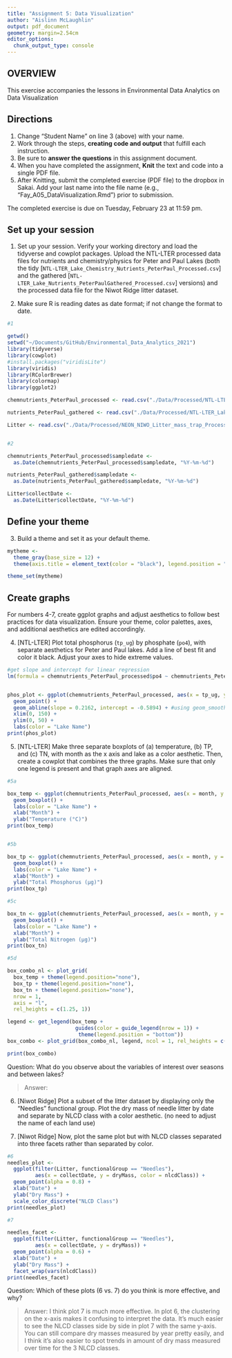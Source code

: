 ```yaml
---
title: "Assignment 5: Data Visualization"
author: "Aislinn McLaughlin"
output: pdf_document
geometry: margin=2.54cm
editor_options: 
  chunk_output_type: console
---
```


## OVERVIEW

This exercise accompanies the lessons in Environmental Data Analytics on Data Visualization 

## Directions
1. Change "Student Name" on line 3 (above) with your name.
2. Work through the steps, **creating code and output** that fulfill each instruction.
3. Be sure to **answer the questions** in this assignment document.
4. When you have completed the assignment, **Knit** the text and code into a single PDF file.
5. After Knitting, submit the completed exercise (PDF file) to the dropbox in Sakai. Add your last name into the file name (e.g., "Fay_A05_DataVisualization.Rmd") prior to submission.

The completed exercise is due on Tuesday, February 23 at 11:59 pm.



## Set up your session 
1. Set up your session. Verify your working directory and load the tidyverse 
and cowplot packages. Upload the NTL-LTER processed data files for nutrients 
and chemistry/physics for Peter and Paul Lakes (both the tidy 
[`NTL-LTER_Lake_Chemistry_Nutrients_PeterPaul_Processed.csv`] and the gathered
[`NTL-LTER_Lake_Nutrients_PeterPaulGathered_Processed.csv`] versions) and 
the processed data file for the Niwot Ridge litter dataset. 

2. Make sure R is reading dates as date format; if not change the format to date.

```r
#1 

getwd()
setwd("~/Documents/GitHub/Environmental_Data_Analytics_2021")
library(tidyverse)
library(cowplot)
#install.packages("viridisLite")
library(viridis)
library(RColorBrewer)
library(colormap)
library(ggplot2)

chemnutrients_PeterPaul_processed <- read.csv("./Data/Processed/NTL-LTER_Lake_Chemistry_Nutrients_PeterPaul_Processed.csv")

nutrients_PeterPaul_gathered <- read.csv("./Data/Processed/NTL-LTER_Lake_Nutrients_PeterPaulGathered_Processed.csv")

Litter <- read.csv("./Data/Processed/NEON_NIWO_Litter_mass_trap_Processed.csv")


#2 

chemnutrients_PeterPaul_processed$sampledate <-
  as.Date(chemnutrients_PeterPaul_processed$sampledate, "%Y-%m-%d")

nutrients_PeterPaul_gathered$sampledate <-
  as.Date(nutrients_PeterPaul_gathered$sampledate, "%Y-%m-%d")

Litter$collectDate <-
  as.Date(Litter$collectDate, "%Y-%m-%d")

```
## Define your theme
3. Build a theme and set it as your default theme.

```r

mytheme <-
  theme_gray(base_size = 12) +
  theme(axis.title = element_text(color = "black"), legend.position = "bottom", legend.background = element_rect(color = "gray"))

theme_set(mytheme)

```

## Create graphs
For numbers 4-7, create ggplot graphs and adjust aesthetics to follow best practices for data visualization. Ensure your theme, color palettes, axes, and additional aesthetics are edited accordingly.

4. [NTL-LTER] Plot total phosphorus (`tp_ug`) by phosphate (`po4`), with separate aesthetics for Peter and Paul lakes. Add a line of best fit and color it black. Adjust your axes to hide extreme values.

```r
#get slope and intercept for linear regression
lm(formula = chemnutrients_PeterPaul_processed$po4 ~ chemnutrients_PeterPaul_processed$tp_ug)


phos_plot <- ggplot(chemnutrients_PeterPaul_processed, aes(x = tp_ug, y = po4, color = lakename)) +
  geom_point() +
  geom_abline(slope = 0.2162, intercept = -0.5894) + #using geom_smooth(method = lm) gives 2 lines, but want one
  xlim(0, 150) +
  ylim(0, 50) +
  labs(color = "Lake Name")
print(phos_plot)

```


5. [NTL-LTER] Make three separate boxplots of (a) temperature, (b) TP, and (c) TN, with month as the x axis and lake as a color aesthetic. Then, create a cowplot that combines the three graphs. Make sure that only one legend is present and that graph axes are aligned.

```r

#5a

box_temp <- ggplot(chemnutrients_PeterPaul_processed, aes(x = month, y = temperature_C, color = lakename)) +
  geom_boxplot() + 
  labs(color = "Lake Name") +
  xlab("Month") +
  ylab("Temperature (°C)")
print(box_temp)


#5b

box_tp <- ggplot(chemnutrients_PeterPaul_processed, aes(x = month, y = tp_ug, color = lakename)) +
  geom_boxplot() + 
  labs(color = "Lake Name") +
  xlab("Month") +
  ylab("Total Phosphorus (µg)")
print(box_tp)

#5c

box_tn <- ggplot(chemnutrients_PeterPaul_processed, aes(x = month, y = tn_ug, color = lakename)) +
  geom_boxplot() + 
  labs(color = "Lake Name") +
  xlab("Month") +
  ylab("Total Nitrogen (µg)")
print(box_tn)

#5d

box_combo_nl <- plot_grid(
  box_temp + theme(legend.position="none"),
  box_tp + theme(legend.position="none"),
  box_tn + theme(legend.position="none"), 
  nrow = 1, 
  axis = "l", 
  rel_heights = c(1.25, 1))

legend <- get_legend(box_temp + 
                      guides(color = guide_legend(nrow = 1)) + 
                       theme(legend.position = "bottom"))
box_combo <- plot_grid(box_combo_nl, legend, ncol = 1, rel_heights = c(1, .3))

print(box_combo)

```

Question: What do you observe about the variables of interest over seasons and between lakes? 

> Answer: 

6. [Niwot Ridge] Plot a subset of the litter dataset by displaying only the "Needles" functional group. Plot the dry mass of needle litter by date and separate by NLCD class with a color aesthetic. (no need to adjust the name of each land use)

7. [Niwot Ridge] Now, plot the same plot but with NLCD classes separated into three facets rather than separated by color. 

```r
#6
needles_plot <-
  ggplot(filter(Litter, functionalGroup == "Needles"),
         aes(x = collectDate, y = dryMass, color = nlcdClass)) +
  geom_point(alpha = 0.8) +
  xlab("Date") +
  ylab("Dry Mass") +
  scale_color_discrete("NLCD Class")
print(needles_plot)

#7

needles_facet <-
  ggplot(filter(Litter, functionalGroup == "Needles"),
         aes(x = collectDate, y = dryMass)) +
  geom_point(alpha = 0.6) +
  xlab("Date") +
  ylab("Dry Mass") +
  facet_wrap(vars(nlcdClass))
print(needles_facet)

```
Question: Which of these plots (6 vs. 7) do you think is more effective, and why? 

> Answer: I think plot 7 is much more effective. In plot 6, the clustering on the x-axis makes it confusing to interpret the data. It's much easier to see the NLCD classes side by side in plot 7 with the same y-axis. You can still compare dry masses measured by year pretty easily, and I think it's also easier to spot trends in amount of dry mass measured over time for the 3 NLCD classes.
